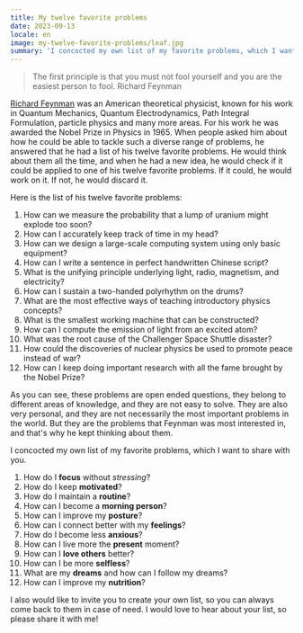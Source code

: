 ```yaml
---
title: My twelve favorite problems
date: 2023-09-13
locale: en
image: my-twelve-favorite-problems/leaf.jpg
summary: 'I concocted my own list of my favorite problems, which I want to share with you.'
---
```


> The first principle is that you must not fool yourself and you are the easiest person to fool.
> Richard Feynman

[Richard Feynman](https://en.wikipedia.org/wiki/Richard_Feynman) was an American theoretical physicist, known for his work in Quantum Mechanics, Quantum Electrodynamics, Path Integral Formulation, particle physics and many more areas. For his work he was awarded the Nobel Prize in Physics in 1965. When people asked him about how he could be able to tackle such a diverse range of problems, he answered that he had a list of his twelve favorite problems. He would think about them all the time, and when he had a new idea, he would check if it could be applied to one of his twelve favorite problems. If it could, he would work on it. If not, he would discard it.

Here is the list of his twelve favorite problems:

1. How can we measure the probability that a lump of uranium might explode too soon?
2. How can I accurately keep track of time in my head?
3. How can we design a large-scale computing system using only basic equipment?
4. How can I write a sentence in perfect handwritten Chinese script?
5. What is the unifying principle underlying light, radio, magnetism, and electricity?
6. How can I sustain a two-handed polyrhythm on the drums?
7. What are the most effective ways of teaching introductory physics concepts?
8. What is the smallest working machine that can be constructed?
9. How can I compute the emission of light from an excited atom?
10. What was the root cause of the Challenger Space Shuttle disaster?
11. How could the discoveries of nuclear physics be used to promote peace instead of war?
12. How can I keep doing important research with all the fame brought by the Nobel Prize?

As you can see, these problems are open ended questions, they belong to different areas of knowledge, and they are not easy to solve. They are also very personal, and they are not necessarily the most important problems in the world. But they are the problems that Feynman was most interested in, and that's why he kept thinking about them.

I concocted my own list of my favorite problems, which I want to share with you.

1. How do I **focus** without _stressing_?
2. How do I keep **motivated**?
3. How do I maintain a **routine**?
4. How can I become a **morning person**?
5. How can I improve my **posture**?
6. How can I connect better with my **feelings**?
7. How do I become less **anxious**?
8. How can I live more the **present** moment?
9. How can I **love others** better?
10. How can I be more **selfless**?
11. What are my **dreams** and how can I follow my dreams?
12. How can I improve my **nutrition**?

I also would like to invite you to create your own list, so you can always come back to them in case of need. I would love to hear about your list, so please share it with me!
